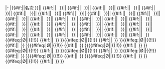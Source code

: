 |-
|{{#if:{{{text|}}}|{{{text}}}|名次
}}|| {{#if:{{{m1|}}}|{{Fb rbr position fl/c|p={{{p|2}}}|r={{{r|21}}}|{{{m1}}}}}|&ensp;
}}|| {{#if:{{{m2|}}}|{{Fb rbr position fl/c|p={{{p|2}}}|r={{{r|21}}}|{{{m2}}}}}|&ensp;
}}|| {{#if:{{{m3|}}}|{{Fb rbr position fl/c|p={{{p|2}}}|r={{{r|21}}}|{{{m3}}}}}|&ensp;
}}|| {{#if:{{{m4|}}}|{{Fb rbr position fl/c|p={{{p|2}}}|r={{{r|21}}}|{{{m4}}}}}|&ensp;
}}|| {{#if:{{{m5|}}}|{{Fb rbr position fl/c|p={{{p|2}}}|r={{{r|21}}}|{{{m5}}}}}|&ensp;
}}|| {{#if:{{{m6|}}}|{{Fb rbr position fl/c|p={{{p|2}}}|r={{{r|21}}}|{{{m6}}}}}|&ensp;
}}|| {{#if:{{{m7|}}}|{{Fb rbr position fl/c|p={{{p|2}}}|r={{{r|21}}}|{{{m7}}}}}|&ensp;
}}|| {{#if:{{{m8|}}}|{{Fb rbr position fl/c|p={{{p|2}}}|r={{{r|21}}}|{{{m8}}}}}|&ensp;
}}|| {{#if:{{{m9|}}}|{{Fb rbr position fl/c|p={{{p|2}}}|r={{{r|21}}}|{{{m9}}}}}|&ensp;
}}|| {{#if:{{{m10|}}}|{{Fb rbr position fl/c|p={{{p|2}}}|r={{{r|21}}}|{{{m10}}}}}|&ensp;
}}|| {{#if:{{{m11|}}}|{{Fb rbr position fl/c|p={{{p|2}}}|r={{{r|21}}}|{{{m11}}}}}|&ensp;
}}|| {{#if:{{{m12|}}}|{{Fb rbr position fl/c|p={{{p|2}}}|r={{{r|21}}}|{{{m12}}}}}|&ensp;
}}|| {{#if:{{{m13|}}}|{{Fb rbr position fl/c|p={{{p|2}}}|r={{{r|21}}}|{{{m13}}}}}|&ensp;
}}|| {{#if:{{{m14|}}}|{{Fb rbr position fl/c|p={{{p|2}}}|r={{{r|21}}}|{{{m14}}}}}|&ensp;
}}|| {{#if:{{{m15|}}}|{{Fb rbr position fl/c|p={{{p|2}}}|r={{{r|21}}}|{{{m15}}}}}|&ensp;
}}|| {{#if:{{{m16|}}}|{{Fb rbr position fl/c|p={{{p|2}}}|r={{{r|21}}}|{{{m16}}}}}|&ensp;
}}|| {{#if:{{{m17|}}}|{{Fb rbr position fl/c|p={{{p|2}}}|r={{{r|21}}}|{{{m17}}}}}|&ensp;
}}|| {{#if:{{{m18|}}}|{{Fb rbr position fl/c|p={{{p|2}}}|r={{{r|21}}}|{{{m18}}}}}|&ensp;
}}|| {{#if:{{{m19|}}}|{{Fb rbr position fl/c|p={{{p|2}}}|r={{{r|21}}}|{{{m19}}}}}|&ensp;
}}|| {{#if:{{{m20|}}}|{{Fb rbr position fl/c|p={{{p|2}}}|r={{{r|21}}}|{{{m20}}}}}|&ensp;
}}|| {{#if:{{{m21|}}}|{{Fb rbr position fl/c|p={{{p|2}}}|r={{{r|21}}}|{{{m21}}}}}|&ensp;
}}|| {{#if:{{{m22|}}}|{{Fb rbr position fl/c|p={{{p|2}}}|r={{{r|21}}}|{{{m22}}}}}|&ensp;
}}|| {{#if:{{{m23|}}}|{{Fb rbr position fl/c|p={{{p|2}}}|r={{{r|21}}}|{{{m23}}}}}|&ensp;
}}|| {{#if:{{{m24|}}}|{{Fb rbr position fl/c|p={{{p|2}}}|r={{{r|21}}}|{{{m24}}}}}|&ensp;
}}|| {{#if:{{{m25|}}}|{{Fb rbr position fl/c|p={{{p|2}}}|r={{{r|21}}}|{{{m25}}}}}|&ensp;
}}|| {{#if:{{{m26|}}}|{{Fb rbr position fl/c|p={{{p|2}}}|r={{{r|21}}}|{{{m26}}}}}|&ensp;
}}|| {{#if:{{{m27|}}}|{{Fb rbr position fl/c|p={{{p|2}}}|r={{{r|21}}}|{{{m27}}}}}|&ensp;
}}|| {{#if:{{{m28|}}}|{{Fb rbr position fl/c|p={{{p|2}}}|r={{{r|21}}}|{{{m28}}}}}|&ensp;
}}|| {{#if:{{{m29|}}}|{{Fb rbr position fl/c|p={{{p|2}}}|r={{{r|21}}}|{{{m29}}}}}|&ensp;
}}|| {{#if:{{{m30|}}}|{{Fb rbr position fl/c|p={{{p|2}}}|r={{{r|21}}}|{{{m30}}}}}|&ensp;
}}|| {{#if:{{{m31|}}}|{{Fb rbr position fl/c|p={{{p|2}}}|r={{{r|21}}}|{{{m31}}}}}|&ensp;
}}|| {{#if:{{{m32|}}}|{{Fb rbr position fl/c|p={{{p|2}}}|r={{{r|21}}}|{{{m32}}}}}|&ensp;
}}|| {{#if:{{{m33|}}}|{{Fb rbr position fl/c|p={{{p|2}}}|r={{{r|21}}}|{{{m33}}}}}|&ensp;
}}|| {{#if:{{{m34|}}}|{{Fb rbr position fl/c|p={{{p|2}}}|r={{{r|21}}}|{{{m34}}}}}|&ensp;
}}|| {{#if:{{{m35|}}}|{{Fb rbr position fl/c|p={{{p|2}}}|r={{{r|21}}}|{{{m35}}}}}|&ensp;
}}{{#ifeq:{{{m36|Ø}}}|Ø||{{!!}} {{#if:{{{m36|}}}|{{Fb rbr position fl/c|p={{{p|2}}}|r={{{r|21}}}|{{{m36}}}}}|&ensp;}}
}}{{#ifeq:{{{m37|Ø}}}|Ø||{{!!}} {{#if:{{{m37|}}}|{{Fb rbr position fl/c|p={{{p|2}}}|r={{{r|21}}}|{{{m37}}}}}|&ensp;}}
}}{{#ifeq:{{{m38|Ø}}}|Ø||{{!!}} {{#if:{{{m38|}}}|{{Fb rbr position fl/c|p={{{p|2}}}|r={{{r|21}}}|{{{m38}}}}}|&ensp;}}
}}{{#ifeq:{{{m39|Ø}}}|Ø||{{!!}} {{#if:{{{m39|}}}|{{Fb rbr position fl/c|p={{{p|2}}}|r={{{r|21}}}|{{{m39}}}}}|&ensp;}}
}}{{#ifeq:{{{m40|Ø}}}|Ø||{{!!}} {{#if:{{{m40|}}}|{{Fb rbr position fl/c|p={{{p|2}}}|r={{{r|21}}}|{{{m40}}}}}|&ensp;}}
}}{{#ifeq:{{{m41|Ø}}}|Ø||{{!!}} {{#if:{{{m41|}}}|{{Fb rbr position fl/c|p={{{p|2}}}|r={{{r|21}}}|{{{m41}}}}}|&ensp;}}
}}{{#ifeq:{{{m42|Ø}}}|Ø||{{!!}} {{#if:{{{m42|}}}|{{Fb rbr position fl/c|p={{{p|2}}}|r={{{r|21}}}|{{{m42}}}}}|&ensp;}}
}}{{#ifeq:{{{m43|Ø}}}|Ø||{{!!}} {{#if:{{{m43|}}}|{{Fb rbr position fl/c|p={{{p|2}}}|r={{{r|21}}}|{{{m43}}}}}|&ensp;}}
}}{{#ifeq:{{{m44|Ø}}}|Ø||{{!!}} {{#if:{{{m44|}}}|{{Fb rbr position fl/c|p={{{p|2}}}|r={{{r|21}}}|{{{m44}}}}}|&ensp;}}
}}{{#ifeq:{{{m45|Ø}}}|Ø||{{!!}} {{#if:{{{m45|}}}|{{Fb rbr position fl/c|p={{{p|2}}}|r={{{r|21}}}|{{{m45}}}}}|&ensp;}}
}}{{#ifeq:{{{m46|Ø}}}|Ø||{{!!}} {{#if:{{{m46|}}}|{{Fb rbr position fl/c|p={{{p|2}}}|r={{{r|21}}}|{{{m46}}}}}|&ensp;}}
}}<noinclude>
{{documentation}}
<!-- Add categories and interwikis to the /doc subpage, not here! -->
</noinclude>
